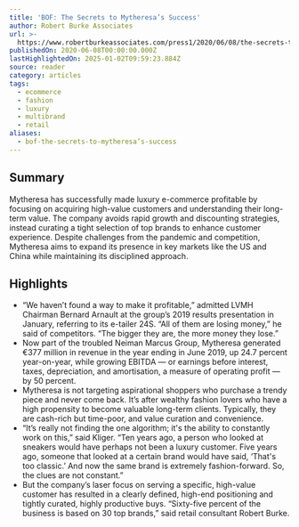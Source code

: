 ```yaml
---
title: 'BOF: The Secrets to Mytheresa’s Success'
author: Robert Burke Associates
url: >-
  https://www.robertburkeassociates.com/press1/2020/06/08/the-secrets-to-mytheresas-success
publishedOn: 2020-06-08T00:00:00.000Z
lastHighlightedOn: 2025-01-02T09:59:23.884Z
source: reader
category: articles
tags:
  - ecommerce
  - fashion
  - luxury
  - multibrand
  - retail
aliases:
  - bof-the-secrets-to-mytheresa’s-success
---
```

## Summary

Mytheresa has successfully made luxury e-commerce profitable by focusing on acquiring high-value customers and understanding their long-term value. The company avoids rapid growth and discounting strategies, instead curating a tight selection of top brands to enhance customer experience. Despite challenges from the pandemic and competition, Mytheresa aims to expand its presence in key markets like the US and China while maintaining its disciplined approach.

## Highlights
- “We haven’t found a way to make it profitable,” admitted LVMH Chairman Bernard Arnault at the group’s 2019 results presentation in January, referring to its e-tailer 24S. “All of them are losing money,” he said of competitors. “The bigger they are, the more money they lose.”
- Now part of the troubled Neiman Marcus Group, Mytheresa generated €377 million in revenue in the year ending in June 2019, up 24.7 percent year-on-year, while growing EBITDA — or earnings before interest, taxes, depreciation, and amortisation, a measure of operating profit — by 50 percent.
- Mytheresa is not targeting aspirational shoppers who purchase a trendy piece and never come back. It’s after wealthy fashion lovers who have a high propensity to become valuable long-term clients. Typically, they are cash-rich but time-poor, and value curation and convenience.
- “It’s really not finding the one algorithm; it's the ability to constantly work on this,” said Kliger. “Ten years ago, a person who looked at sneakers would have perhaps not been a luxury customer. Five years ago, someone that looked at a certain brand would have said, ‘That's too classic.’ And now the same brand is extremely fashion-forward. So, the clues are not constant.”
- But the company’s laser focus on serving a specific, high-value customer has resulted in a clearly defined, high-end positioning and tightly curated, highly productive buys. “Sixty-five percent of the business is based on 30 top brands,” said retail consultant Robert Burke.
